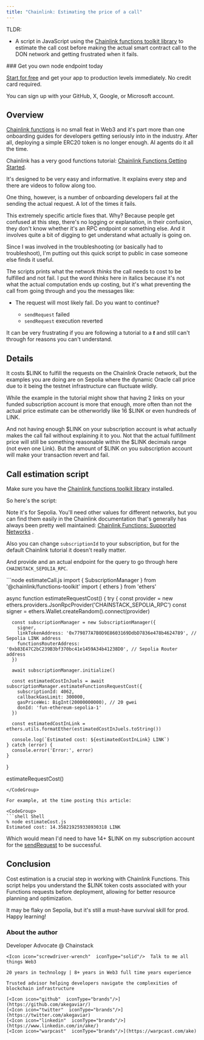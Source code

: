 ```yaml
---
title: "Chainlink: Estimating the price of a call"
---
```


TLDR:
* A script in JavaScript using the [Chainlink functions toolkit library](https://www.npmjs.com/package/@chainlink/functions-toolkit) to estimate the call cost before making the actual smart contract call to the DON network and getting frustrated when it fails.

<Check>
### Get you own node endpoint today

  [Start for free](https://console.chainstack.com/) and get your app to production levels immediately. No credit card required.

  You can sign up with your GitHub, X, Google, or Microsoft account.
</Check>

## Overview

[Chainlink functions](https://chain.link/functions) is no small feat in Web3 and it's part more than one onboarding guides for developers getting seriously into in the industry. After all, deploying a simple ERC20 token is no longer enough. AI agents do it all the time.

Chainlink has a very good functions tutorial: [Chainlink Functions Getting Started](https://docs.chain.link/chainlink-functions/getting-started).

It's designed to be very easy and informative. It explains every step and there are videos to follow along too.

One thing, however, is a number of onboarding developers fail at the sending the actual request. A lot of the times it fails.

This extremely specific article fixes that. Why? Because people get confused at this step, there's no logging or explanation, in their confusion, they don't know whether it's an RPC endpoint or something else. And it involves quite a bit of digging to get understand what actually is going on.

Since I was involved in the troubleshooting (or basically had to troubleshoot), I'm putting out this quick script to public in case someone else finds it useful.

The scripts prints what the network *thinks* the call needs to cost to be fulfilled and not fail. I put the word *thinks* here in italics because it's not what the actual computation ends up costing, but it's what preventing the call from going through and you the messages like:

* The request will most likely fail. Do you want to continue?

  * `sendRequest` failed
  * `sendRequest` execution reverted

It can be very frustrating if you are following a tutorial to a ***t*** and still can't through for reasons you can't understand.

## Details

It costs $LINK to fulfill the requests on the Chainlink Oracle network, but the examples you are doing are on Sepolia where the dynamic Oracle call price due to it being the testnet infrastructure can fluctuate wildly.

While the example in the tutorial might show that having 2 links on your funded subscription account is more that enough, more often than not the actual price estimate can be otherworldly like 16 $LINK or even hundreds of LINK.

And not having enough $LINK on your subscription account is what actually makes the call fail without explaining it to you. Not that the actual fulfillment price will still be something reasonable within the $LINK decimals range (not even one Link). But the amount of $LINK on you subscription account will make your transaction revert and fail.

## Call estimation script

Make sure you have the [Chainlink functions toolkit library](https://www.npmjs.com/package/@chainlink/functions-toolkit) installed.

So here's the script:

Note it's for Sepolia. You'll need other values for different networks, but you can find them easily in the Chainlink documentation that's generally has always been pretty well maintained: [Chainlink Functions: Supported Networks](https://docs.chain.link/chainlink-functions/supported-networks) .

Also you can change `subscriptionId` to your subscription, but for the default Chainlink tutorial it doesn't really matter.

And provide and an actual endpoint for the query to go through here `CHAINSTACK_SEPOLIA_RPC`.

<CodeGroup>
  ```node estimateCall.js
  import { SubscriptionManager } from '@chainlink/functions-toolkit'
  import { ethers } from 'ethers'

  async function estimateRequestCost() {
    try {
      const provider = new ethers.providers.JsonRpcProvider('CHAINSTACK_SEPOLIA_RPC')
      const signer = ethers.Wallet.createRandom().connect(provider)

      const subscriptionManager = new SubscriptionManager({
        signer,
        linkTokenAddress: '0x779877A7B0D9E8603169DdbD7836e478b4624789', // Sepolia LINK address
        functionsRouterAddress: '0xb83E47C2bC239B3bf370bc41e1459A34b41238D0', // Sepolia Router address
      })

      await subscriptionManager.initialize()

      const estimatedCostInJuels = await subscriptionManager.estimateFunctionsRequestCost({
        subscriptionId: 4062,
        callbackGasLimit: 300000,
        gasPriceWei: BigInt(20000000000), // 20 gwei
        donId: 'fun-ethereum-sepolia-1'
      })

      const estimatedCostInLink = ethers.utils.formatEther(estimatedCostInJuels.toString())

      console.log(`Estimated cost: ${estimatedCostInLink} LINK`)
    } catch (error) {
      console.error('Error:', error)
    }
  }

  estimateRequestCost()
  ```
</CodeGroup>

For example, at the time posting this article:

<CodeGroup>
  ```shell Shell
  % node estimateCost.js
  Estimated cost: 14.358219259338930318 LINK
  ```
</CodeGroup>

Which would mean I'd need to have 14+ $LINK on my subscription account for the [sendRequest](https://docs.chain.link/chainlink-functions/getting-started#run-the-example) to be successful.

## Conclusion

Cost estimation is a crucial step in working with Chainlink Functions. This script helps you understand the $LINK token costs associated with your Functions requests before deployment, allowing for better resource planning and optimization.

It may be flaky on Sepolia, but it's still a must-have survival skill for prod. Happy learning!

### About the author

<CardGroup>
  <Card title="Ake" img="/images/docs/profile_images/1719912994363326464/8_Bi4fdM_400x400.jpg">
    <Icon icon="code"  iconType="solid"/>Developer Advocate @ Chainstack

    <Icon icon="screwdriver-wrench"  iconType="solid"/>  Talk to me all things Web3

    20 years in technology | 8+ years in Web3 full time years experience

    Trusted advisor helping developers navigate the complexities of blockchain infrastructure

    [<Icon icon="github"  iconType="brands"/>](https://github.com/akegaviar/)
    [<Icon icon="twitter"  iconType="brands"/>](https://twitter.com/akegaviar)
    [<Icon icon="linkedin"  iconType="brands"/>](https://www.linkedin.com/in/ake/)
    [<Icon icon="warpcast"  iconType="brands"/>](https://warpcast.com/ake)
  </Card>
</CardGroup>
